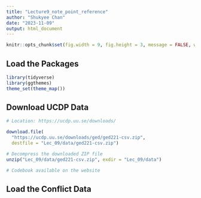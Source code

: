 ```yaml
---
title: "Lecture9_note_point_reference"
author: "Shukyee Chan"
date: "2023-11-09"
output: html_document
---
```


```r
knitr::opts_chunk$set(fig.width = 9, fig.height = 3, message = FALSE, warning = FALSE)
```

## Load the Packages

```r
library(tidyverse)
library(ggthemes)
theme_set(theme_map())
```

## Download UCDP Data

```r
# Location: https://ucdp.uu.se/downloads/

download.file(
  "https://ucdp.uu.se/downloads/ged/ged221-csv.zip",
  destfile = "Lec_09/data/ged221-csv.zip")

# Decompress the downloaded ZIP file
unzip("Lec_09/data/ged221-csv.zip", exdir = "Lec_09/data")

# Codebook available on the website

```

## Load the Conflict Data

